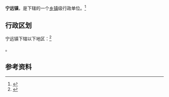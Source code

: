 {{中国乡级行政区|21/03/03/100/000}}

'''宁远镇'''，是{{PRC admin/fullname|21/03/03/100/000|3}}下辖的一个[[乡镇|乡镇]]级行政单位。<ref>{{PRC admin/ref sgc|{{PRC admin/parent|21/03/03/100/000}}}}</ref>

== 行政区划 ==

宁远镇下辖以下地区：<ref>{{PRC admin/ref sgc|21/03/03/100/000}}</ref>

{{PRC admin/children|21/03/03/100/000}}。

== 参考资料 ==

{{reflist}}

{{行政区划小作品}}
{{PRC admin/navcat|21/03/03/100/000}}